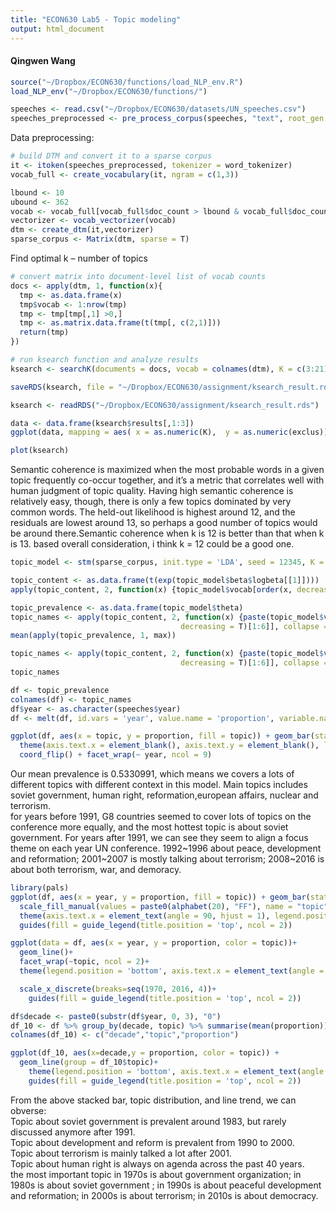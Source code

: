 ```yaml
---
title: "ECON630 Lab5 - Topic modeling"
output: html_document
---
```

#### Qingwen Wang


```r
source("~/Dropbox/ECON630/functions/load_NLP_env.R")
load_NLP_env("~/Dropbox/ECON630/functions/")
```

```r
speeches <- read.csv("~/Dropbox/ECON630/datasets/UN_speeches.csv")
speeches_preprocessed <- pre_process_corpus(speeches, "text", root_gen = "lemmatize", extra_stopwords = c('united states','england', 'france', 'italy', 'germany', 'japan', 'canada','russia'))
```

Data preprocessing:
```r
# build DTM and convert it to a sparse corpus
it <- itoken(speeches_preprocessed, tokenizer = word_tokenizer)
vocab_full <- create_vocabulary(it, ngram = c(1,3))

lbound <- 10
ubound <- 362
vocab <- vocab_full[vocab_full$doc_count > lbound & vocab_full$doc_count < ubound,]
vectorizer <- vocab_vectorizer(vocab)
dtm <- create_dtm(it,vectorizer)
sparse_corpus <- Matrix(dtm, sparse = T)
```

Find optimal k -- number of topics
```r
# convert matrix into document-level list of vocab counts
docs <- apply(dtm, 1, function(x){
  tmp <- as.data.frame(x)
  tmp$vocab <- 1:nrow(tmp)
  tmp <- tmp[tmp[,1] >0,]
  tmp <- as.matrix.data.frame(t(tmp[, c(2,1)]))
  return(tmp)
})

# run ksearch function and analyze results
ksearch <- searchK(documents = docs, vocab = colnames(dtm), K = c(3:21), init.type = 'LDA')
```
```r
saveRDS(ksearch, file = "~/Dropbox/ECON630/assignment/ksearch_result.rds")
```

```r
ksearch <- readRDS("~/Dropbox/ECON630/assignment/ksearch_result.rds")
```


```r
data <- data.frame(ksearch$results[,1:3])
ggplot(data, mapping = aes( x = as.numeric(K),  y = as.numeric(exclus)))+ geom_point() +geom_line()
```
```r
plot(ksearch)
```


Semantic coherence is maximized when the most probable words in a given topic frequently co-occur together, and it’s a metric that correlates well with human judgment of topic quality. Having high semantic coherence is relatively easy, though, there is only a few topics dominated by very common words. The held-out likelihood is highest around 12, and the residuals are lowest around 13, so perhaps a good number of topics would be around there.Semantic coherence when k is 12 is better than that when k is 13. based overall consideration, i think k = 12 could be a good one.

```r
topic_model <- stm(sparse_corpus, init.type = 'LDA', seed = 12345, K = 12)
```
```r
topic_content <- as.data.frame(t(exp(topic_model$beta$logbeta[[1]])))
apply(topic_content, 2, function(x) {topic_model$vocab[order(x, decreasing = T)[1:10]]})
```
```r
topic_prevalence <- as.data.frame(topic_model$theta)
topic_names <- apply(topic_content, 2, function(x) {paste(topic_model$vocab[order(x,
                                      decreasing = T)[1:6]], collapse = " ")})
mean(apply(topic_prevalence, 1, max))
```


```r
topic_names <- apply(topic_content, 2, function(x) {paste(topic_model$vocab[order(x,
                                      decreasing = T)[1:6]], collapse = " ")})
topic_names
```

```r
df <- topic_prevalence
colnames(df) <- topic_names
df$year <- as.character(speeches$year)
df <- melt(df, id.vars = 'year', value.name = 'proportion', variable.name = 'topic')

ggplot(df, aes(x = topic, y = proportion, fill = topic)) + geom_bar(stat = 'identity') +
  theme(axis.text.x = element_blank(), axis.text.y = element_blank(), legend.position = "none") +  
  coord_flip() + facet_wrap(~ year, ncol = 9)

```


Our mean prevalence is 0.5330991, which means we covers a lots of different topics with different context in this model. Main topics includes soviet government, human right, reformation,european affairs, nuclear and terrorism.  <br>
for years before 1991, G8 countries seemed to cover lots of topics on the conference more equally, and the most hottest topic is about soviet government. For years after 1991, we can see they seem to align a focus theme on each year UN conference. 1992~1996 about peace, development and reformation; 2001~2007 is mostly talking about terrorism; 2008~2016 is about both terrorism, war, and demoracy. <br>


```r
library(pals)
ggplot(df, aes(x = year, y = proportion, fill = topic)) + geom_bar(stat = 'identity') +
  scale_fill_manual(values = paste0(alphabet(20), "FF"), name = "topic") +
  theme(axis.text.x = element_text(angle = 90, hjust = 1), legend.position="bottom", legend.text=element_text(size=6)) +
  guides(fill = guide_legend(title.position = 'top', ncol = 2))
```

```r
ggplot(data = df, aes(x = year, y = proportion, color = topic))+
  geom_line()+ 
  facet_wrap(~topic, ncol = 2)+
  theme(legend.position = 'bottom', axis.text.x = element_text(angle = 45, hjust = 1), legend.text=element_text(size=6)) +

  scale_x_discrete(breaks=seq(1970, 2016, 4))+
    guides(fill = guide_legend(title.position = 'top', ncol = 2))
```


```r
df$decade <- paste0(substr(df$year, 0, 3), "0")
df_10 <- df %>% group_by(decade, topic) %>% summarise(mean(proportion))
colnames(df_10) <- c("decade","topic","proportion")

ggplot(df_10, aes(x=decade,y = proportion, color = topic)) + 
  geom_line(group = df_10$topic)+
    theme(legend.position = 'bottom', axis.text.x = element_text(angle = 90, hjust = 1), legend.text=element_text(size=4))+
    guides(fill = guide_legend(title.position = 'top', ncol = 2))

```

From the above stacked bar, topic distribution, and line trend, we can obverse: <br> 
Topic about soviet government is prevalent around 1983, but rarely discussed anymore after 1991. <br>
Topic about development and reform is prevalent from 1990 to 2000. <br>
Topic about terrorism is mainly talked a lot after 2001. <br>
Topic about human right is always on agenda across the past 40 years. <br>
the most important topic in 1970s is about government organization;  in 1980s is about soviet government ; in 1990s is about peaceful development and reformation; in 2000s is about terrorism; in 2010s is about democracy.